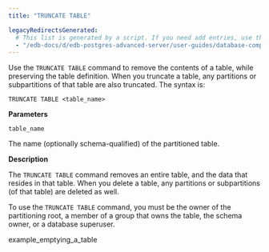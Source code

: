 ```yaml
---
title: "TRUNCATE TABLE"

legacyRedirectsGenerated:
  # This list is generated by a script. If you need add entries, use the `legacyRedirects` key.
  - "/edb-docs/d/edb-postgres-advanced-server/user-guides/database-compatibility-for-oracle-developers-guide/11/Database_Compatibility_for_Oracle_Developers_Guide.1.116.html"
---
```


<div id="truncate_table" class="registered_link"></div>

Use the `TRUNCATE TABLE` command to remove the contents of a table, while preserving the table definition. When you truncate a table, any partitions or subpartitions of that table are also truncated. The syntax is:

```text
TRUNCATE TABLE <table_name>
```

**Parameters**

`table_name`

 The name (optionally schema-qualified) of the partitioned table.

**Description**

The `TRUNCATE TABLE` command removes an entire table, and the data that resides in that table. When you delete a table, any partitions or subpartitions (of that table) are deleted as well.

To use the `TRUNCATE TABLE` command, you must be the owner of the partitioning root, a member of a group that owns the table, the schema owner, or a database superuser.

<div class="toctree" maxdepth="3">

example_emptying_a_table

</div>
